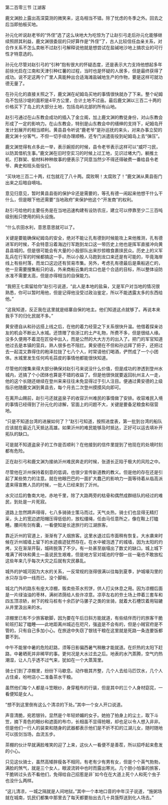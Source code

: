 

第二百零三节 江湖客

鹿文渊脸上露出高深莫测的微笑来，这岛相当不错。除了忧虑的冬季之外。回去之后当即拍板买地。

孙元化听说赵老爷的“外侄”选了这么块地大为吃惊为了让赵引弓走后孙元化能够继续照顾其利益，鹿文渊很委屈的只好算作是“外侄”了，古人比较信任血亲关系，对合作关系不怎么卖帐不过赵引弓解释说他就是想尝试在盐碱地沙地上搞农业的可行性才特意选的。

孙元化尽管对赵引弓的“引种”抱有很大的怀疑态度，还是表示大力支持他想起多年前徐光启在江南和天津引种红薯的过程，当时也是怀疑的人居多，但是最终获得了成功。说不定这两个广里人真能种出合适海滩盐碱地生产的作物，要是这样可就功德无量了。

在孙元化的直接关照之下，鹿文渊在屺姆岛买地的事情很快就办了下来。整个屺姆岛不包括沙堤的面积是4平方公里，合计土地不过亩。最后鹿文渊以三百二十两的价格买下了岛上的大部分土地，包括岛屿北部的所有山地。

赵引弓通过在山东教会成功的插入了金立阁，加上鹿文渊的教徒身份，对山东教会形成了一定的影响力。在山东教会，特别是山东教会中的缙绅的支持下，屺姆岛开发计划展开的相当顺利。黄县县令听说“鹿老爷”是孙巡抚的来头，对来办事立契的鹿文渊十分客气，不但一切手续办理顺畅，还专门派遣衙役到屺姆岛上去“弹压”。

鹿文渊觉得有点多此一举，表示婉拒的时候，县令老爷表示这样可以“威吓刁民，以防其借机生事。”鹿文渊在旧时空实习的时候上过工地，见识过堵大门，躺推土机、打群架、偷材料种种故事的便表示了同意当然少不得还得破费一番给县令老爷、典史和班头衙役们。

“买块地三百二十两，红包就花了八十两。腐败啊！太腐败了！”鹿文渊从黄县衙门出来之后暗自嘀咕。

意见归意见，暂时黄县县衙的保护伞还是需要的，等孔有德一闹起来他想干什么干什么，但是眼下他还需要“当地政府”来保护他这个“开发商”的权利。

赵引弓给他的主要任务是在当地迅速构建有设防农庄，建立可以停靠至少二三百吨级别船只使用的码头设施。

“什么农田水利，意思意思就可以了。

关键是要能确保屺姆岛的安全，绝对不能让孔有德到时候能攻上来他推测，孔有德进军的时候，不会特意沿着海边行军跑到龙口这一带历史上他也是挥军直接冲向黄县县城的。但是很可能会有大量的小股部队出来抄掠粮食裹挟民众。历史上的义军乱兵在行军的时候都搞这一手。所以小股人马跑到龙口来还是有可能的，毕竟海岸线上有些村落，而龙口这边还有贸易市集。另外，考虑孔有德最后是乘船逃亡的，他一旦需要搜集船只的话，外来商船云集的龙口也是个合适的目标，所以整体设防水准不需要太高，但是亦得相当的自保能力。

“我把王七索留给你”赵引弓说道，“此人是本地的盐枭，又是军户对当地的情况很熟悉，你可以暂时用他，但是记得他没受过政治鉴定，所以不能透露太多的东西给他。”

“这我知道，反正我在这里就是结寨自保的地主。他们知道这点就够了。再说本来我手下的归化民就不多。”

黄安德自从和孙远搭上线之后，在他的着力经营之下关系很快升温。他借着探亲访友的机会不断出入水城。还馈赠了些浙江的土产礼物，所费不多，但是很结人缘。没多久便用不着混在匠役中出入，而是公然的大大方方的出入了。把门的军官知道他过去是本镇的营兵，熟人很多也不阻拦。黄安德在不但和孙远拜了把子，还把过去一起混又靠得住的袍泽拉拢了七八个人，时常请他们喝酒，俨然成了一个小团体。水城里发生任何鸡毛蒜皮的事情他都能很快知道。

尽管他的搜集来得大部分确保对赵引弓来说没什么价值，但是成功的渗透到登州水城内，还搞了个小团体也算是不错的收益了。但是他很快就要返回杭州主人一走，他的这个长随还继续在登州来来往往未免显得过于引人注目。便通过黄安德的上级指示他随鹿文渊到黄县去，每个月去二次登州摸摸风向即可。

在离开山赐前，赵引弓还就盗泉子的收容沂州难民的事情做了安排。收容难民入境的事情已经得到了孙元化的谅解，官面上的问题不大，关键是要备足粮食和宿营地。

“只是不知道台湾的进展如何了？”赵引弓知道，按照进度表，第一批到台湾的船队应该就在最近几天抵达高雄。如果沂州的难民能够及时抵达，正好可以运去填补开拓队的缺口。

可是就不知道盗泉子的工作是否顺利？在他接到的信件里提到了他现在的处境时刻都有危险。

正在赵引弓和鹿文渊为接纳沂州难民奔走的时候，张道长正陷于极大的风险之中。

尽管他在沂州保持着刻意的低调，也很少宣传新道教的教义。但是他的存在还是引起了某些势力的注意。就在他眼巴巴的一面扩大蠢己的影响力一面等待着从临高派遣来得宣教人员的时候，一批人已经来到了沂州。

水灾过后的鲁南大地，赤地千里，除了大路两旁的枯骨和偶然成群结队的经过的难民，到处是一片死寂。

道路上忽然蹄声得得，七八多骑骑士策马而过。天气炎热，骑士们也显得无精打采，头上的宽边遮阳帽压得低低的，放松缰绳，任由马任意所之，像在鞍上打瞌睡。腰间有剑有囊，一看便知是长途旅行的江湖旅客。

靠近沂州的官道上，渐渐有了人烟旅客。这里水退过后市面稍有恢复。大水袭来时候在沂州城墙上留下的水迹痕迹犹然存在。在水中被泡透了的城墙，因为太阳的灼烤，又在渐渐开裂，城砖脱落了不少。有一处甚至崩塌出了数丈的缺口。城上城下堆满了砖块和黄土—虽说民生艰难，但是地方官对城池的守御一丝一毫也不敢放松这些年来几乎每次大灾之后就有灾民暴乱。

城外的护城河因为大水的关系，一反常规的涨得很满以往每到夏季，护城壕沟里的水只存当中一线而已，没个脚板。

城北门外的路东有座大凉棚，贩卖些茶水煎饼，供人打尖休息之用。因为凉棚后面是一片绿油油的枣林，满树浓荫给人些许凉意。凉亭左右的夯土场上停着三套车和四五顶凉轿，树下的栓马桩有十余匹驴马骡子之类的坐骑，就着大石槽饮着用轱辘从井里汲出来的水。

凉棚里已有不少旅客歇脚，因为要在午后日斜方能就道，有些结伴而行的旅客干脆轮班打起了瞌睡——此地距离州城近在咫尺，强盗是不会有的，但是小贼官府是不管的，只有自己多加小心。在旅途中失窃了银钱干粮在这里就是死路一条连要饭都要不到。

中午不能冒中暑的危险赶路，须等日影偏西暑气稍散才能就道。在炽热的太阳下赶路，中暑晒死并非稀罕的事。更何况是大水过去之后。地表的水汽蒸腾，空气灼热潮湿，让人几乎透不过气来，犹如在一个大蒸笼里。

骑士们到了凉棚里，纷纷下马歇息。动作极其齐整，几个人去给马匹饮水，几个人占住桌，吩咐店小二准备茶水干粮。

虽然他们每个人都是斗笠眼纱，身穿粗布的行装，但是其中的三个人身材窈窕，一看便知是女人。

“想不到这里倒有这么个清凉的下处。”其中一个女人开口说道。

声音清脆，宛若银铃。显然是个年轻娇媚的女子。她拍了拍身上的尘土，取下斗笠，摘下青色的眼纱和遮面的布巾，长相虽不显得抢眼，却也足以令人想入非非。但是他们一行人的装束和随身的武器都表示他们是不折不扣的江湖儿女，随时随地可以拔剑当场，血流五步。

茶棚的伙计早就满脸堆笑的迎了上来，这伙人一看便不是善茬，所以招呼起来愈发的小心。

只见这伙骑士，虽然高矮胖瘦各不相同，有老有少有男有女，但是个个英气勃勃，满脸的煞气，就是三个女人，眼波流转中也时而露出寒光。几个胆小怕事的旅客，干脆转过头去不看他们，免得给自己招惹是非ˉ如今在在大道上死个人和死个虫子也没什么两样。

“这儿清凉，一城之隔就是人间地狱。”其中一个本地口音的中年汉子说道，“施粥场就在城南，饥民们都集中那里去了每天都要抬出去几十具饿殍送到化人场去。”

